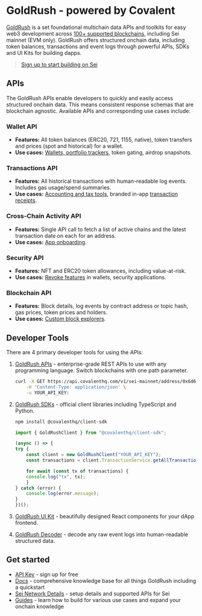 

# GoldRush - powered by Covalent

[GoldRush](https://goldrush.dev/?utm_source=sei&utm_medium=partner-docs) is a set foundational multichain data APIs and toolkits for easy web3 development across [100+ supported blockchains](https://goldrush.dev/docs/networks/?utm_source=sei&utm_medium=partner-docs), including Sei mainnet (EVM only). GoldRush offers structured onchain data, including token balances, transactions and event logs through powerful APIs, SDKs and UI Kits for building dapps.


> [Sign up to start building on Sei](https://goldrush.dev/platform/?utm_source=sei&utm_medium=partner-docs)

## APIs

The GoldRush APIs enable developers to quickly and easily access structured onchain data. This means consistent response schemas that are blockchain agnostic. Available APIs and corresponding use cases include:

### Wallet API

- **Features:** All token balances (ERC20, 721, 1155, native), token transfers and prices (spot and 
historical) for a wallet.
- **Use cases:** [Wallets, portfolio trackers](https://goldrush-wallet-portfolio-ui.vercel.app/?utm_source=sei&utm_medium=partner-docs), token gating, airdrop snapshots.

### Transactions API

- **Features:** All historical transactions with human-readable log events. Includes gas usage/spend
summaries.
- **Use cases:** [Accounting and tax tools](https://bit.ly/crypto-tax-tool), branded in-app [transaction receipts](https://goldrush-dfk-tx-receipt-ui.vercel.app/tx/defi-kingdoms-mainnet/0x4e5c0af28b2cea27d06677fae1f573572e0ff863c43ae42d2959ca67b90c4390/?utm_source=sei&utm_medium=partner-docs).

### Cross-Chain Activity API

- **Features:** Single API call to fetch a list of active chains and the latest transaction date 
on each for an address.
- **Use cases:** [App onboarding](https://goldrush-wallet-portfolio-ui.vercel.app/activity/0x6d68A318D0632f7B9Ce9d6757Dea0e9dE19D7CCA/?utm_source=sei&utm_medium=partner-docs).

### Security API

- **Features:** NFT and ERC20 token allowances, including value-at-risk.
- **Use cases:** [Revoke features](https://goldrush-revokehub.vercel.app/?utm_source=sei&utm_medium=partner-docs) in wallets, security applications.

### Blockchain API

- **Features:** Block details, log events by contract address or topic hash, gas prices, token prices and holders.
- **Use cases:** [Custom block explorers](https://goldrush-block-explorer-ui.vercel.app/?utm_source=sei&utm_medium=partner-docs).

## Developer Tools

There are 4 primary developer tools for using the APIs:

1. [GoldRush APIs](https://goldrush.dev/docs/api) - enterprise-grade REST APIs to use with any programming language. Switch blockchains with one path parameter.

    ```sh
    curl -X GET https://api.covalenthq.com/v1/sei-mainnet/address/0x6d68A318D0632f7B9Ce9d6757Dea0e9dE19D7CCA/balances_v2/ \
        -H 'Content-Type: application/json' \
        -u YOUR_API_KEY:
    ```

2. [GoldRush SDKs](https://goldrush.mintlify.app/docs/goldrush-sdks?utm_source=sei&utm_medium=partner-docs) - official client libraries including TypeScript and Python. 
    ```sh
    npm install @covalenthq/client-sdk
    ```


    ```ts
    import { GoldRushClient } from "@covalenthq/client-sdk";

    (async () => {
    try {
        const client = new GoldRushClient("YOUR_API_KEY");
        const transactions = client.TransactionService.getAllTransactionsForAddress("sei-mainnet", "0x6d68A318D0632f7B9Ce9d6757Dea0e9dE19D7CCA");

        for await (const tx of transactions) {
        console.log("tx", tx);
        }
    } catch (error) {
        console.log(error.message);
    }
    })();
    ```

3. [GoldRush UI Kit](https://github.com/covalenthq/goldrush-kit/?utm_source=sei&utm_medium=partner-docs) - beautifully designed React components for your dApp frontend.

<ImageWithCaption
  img={imgWalletUiComponent}
  alt="GoldRush UI Kit Wallet Component"
  caption="Example of a Wallet Component using the GoldRush UI Kit"
/>

4. [GoldRush Decoder](https://github.com/covalenthq/goldrush-decoder/?utm_source=sei&utm_medium=partner-docs) - decode any raw event logs into human-readable structured data.

   
## Get started

- [API Key](https://goldrush.dev/platform/auth/register/?utm_source=sei&utm_medium=partner-docs) - sign up for free
- [Docs](https://goldrush.dev/docs/?utm_source=sei&utm_medium=partner-docs) - comprehensive knowledge base for all things GoldRush including a quickstart
- [Sei Network Details](https://goldrush.dev/chains/sei/?utm_source=sei&utm_medium=partner-docs) - setup details and supported APIs for Sei
- [Guides](https://goldrush.dev/guides/?utm_source=sei&utm_medium=partner-docs) - learn how to build for various use cases and expand your onchain knowledge

